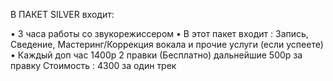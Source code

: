 В ПАКЕТ SILVER входит:

• 3 часа работы со звукорежиссером
• В этот пакет входит : Запись, Сведение, Мастеринг/Коррекция вокала и прочие услуги (если успеете)
• Каждый доп час 1400р
2 правки (Бесплатно) дальнейшие 500р за правку
Стоимость : 4300 за один трек
